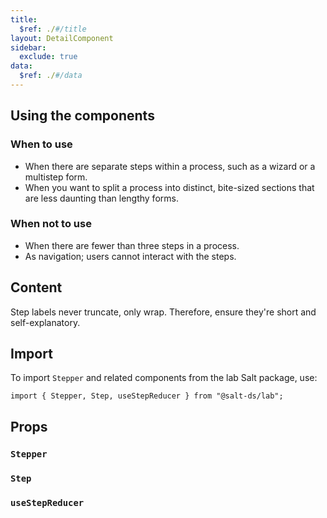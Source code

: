 ```yaml
---
title:
  $ref: ./#/title
layout: DetailComponent
sidebar:
  exclude: true
data:
  $ref: ./#/data
---
```


## Using the components

### When to use

- When there are separate steps within a process, such as a wizard or a multistep form.
- When you want to split a process into distinct, bite-sized sections that are less daunting than lengthy forms.

### When not to use

- When there are fewer than three steps in a process.
- As navigation; users cannot interact with the steps.

## Content

Step labels never truncate, only wrap. Therefore, ensure they're short and self-explanatory.

## Import

To import `Stepper` and related components from the lab Salt package, use:

```
import { Stepper, Step, useStepReducer } from "@salt-ds/lab";
```

## Props

### `Stepper`

<PropsTable packageName="lab" componentName="Stepper" />

### `Step`

<PropsTable packageName="lab" componentName="Step" />

### `useStepReducer`

<PropsTable packageName="lab" componentName="useStepReducer" />
